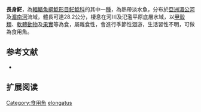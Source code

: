 {{Speciesbox
| name = 長身𩷶
| image = 
| image_caption = 
| image_width = 250px
| status = DD
| status_system = IUCN3.1
| genus = Pangasius
| species = elongatus
| authority = Pouyaud, Gustiano & Teugels, 2002
| synonyms = 
}}

'''長身𩷶'''，為[[輻鰭魚綱|輻鰭魚綱]][[鯰形目|鯰形目]][[𩷶鯰科|𩷶鯰科]]的其中一[[種|種]]，為熱帶淡水魚，分布於[[亞洲|亞洲]][[湄公河|湄公河]]及[[湄南河|湄南河]]流域，體長可達28.2公分，棲息在河川及氾濫平原底層水域，以[[甲殼類|甲殼類]]、[[軟體動物|軟體動物]]及[[果實|果實]]等為食，屬雜食性，會進行季節性洄游，生活習性不明，可做為食用魚。

==参考文献==
*{{FishBase_species|genus=Pangasius|species=elongatus|year=2015|month=7}}

== 扩展阅读 ==
{{refbegin}}
{{wikispecies-inline|Pangasius elongatus|長身𩷶}}
{{refend}}
{{Taxonbar|from=Q145321}}

[[Category:食用魚|Category:食用魚]]
[[Category:𩷶屬|elongatus]]